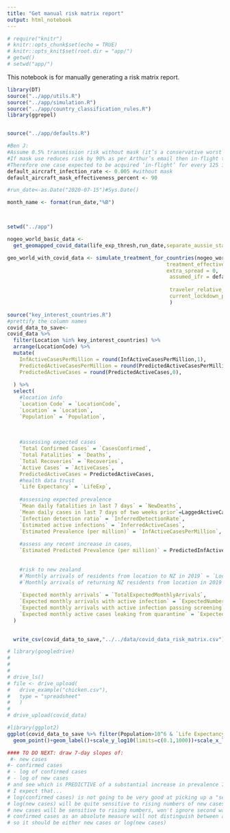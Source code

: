 ```yaml
---
title: "Get manual risk matrix report"
output: html_notebook
---
```


```r
# require("knitr")
# knitr::opts_chunk$set(echo = TRUE)
# knitr::opts_knit$set(root.dir = "app/")
# getwd()
# setwd("app/")
```

This notebook is for manually generating a risk matrix report.

```r

library(DT)
source("../app/utils.R")
source("../app/simulation.R")
source("../app/country_classification_rules.R")
library(ggrepel)


source("../app/defaults.R")

#Ben J:
#Assume 0.5% transmission risk without mask (it’s a conservative worst case rate)
#If mask use reduces risk by 90% as per Arthur’s email then in-flight transmission risk reduced to 0.05%
#Therefore one case expected to be acquired ‘in-flight’ for every 125 infectious cases carried
default_aircraft_infection_rate <- 0.005 #without mask
default_aircraft_mask_effectiveness_percent <- 90

#run_date<-as.Date("2020-07-15")#Sys.Date()

month_name <- format(run_date,"%B")



setwd("../app")

```


```r
nogeo_world_basic_data <- 
  get_geomapped_covid_data(life_exp_thresh,run_date,separate_aussie_states_and_hk = TRUE,include_geo_data = FALSE)
```


```r

geo_world_with_covid_data <- simulate_treatment_for_countries(nogeo_world_basic_data,
                                                    treatment_effectiveness = default_assumed_effectiveness,
                                                    extra_spread = 0,
                                                     assumed_ifr = default_assumed_ifr_percent/100,
                                                     
                                                     traveler_relative_prevalence=default_traveler_relative_prevalence,
                                                     current_lockdown_passenger_volume = default_current_lockdown_passenger_volume
                                                     )
```




```r
source("key_interest_countries.R")
#prettify the column names
covid_data_to_save<-
covid_data %>% 
  filter(Location %in% key_interest_countries) %>%
  arrange(LocationCode) %>%
  mutate(
    InfActiveCasesPerMillion = round(InfActiveCasesPerMillion,1),
    PredictedActiveCasesPerMillion = round(PredictedActiveCasesPerMillion,1),
    PredictedActiveCases = round(PredictedActiveCases,0),
    
  ) %>% 
  select(
    #location info
    `Location Code` = `LocationCode`,
    `Location` = `Location`,
    `Population` = `Population`,
    
    
    
    #assessing expected cases
    `Total Confirmed Cases` = `CasesConfirmed`,
    `Total Fatalities` = `Deaths`,
    `Total Recoveries` = `Recoveries`,
    `Active Cases` = `ActiveCases`,
    PredictedActiveCases = PredictedActiveCases,
    #health data trust
    `Life Expectancy` = `LifeExp`,
    
    #assessing expected prevalence
    `Mean daily fatalities in last 7 days` = `NewDeaths`,
    `Mean daily cases in last 7 days of two weeks prior`=LaggedActiveCases,
    `Infection detection ratio` = `InferredDetectionRate`,
    `Estimated active infections` = `InferredActiveCases`,
    `Estimated Prevalence (per million)` = `InfActiveCasesPerMillion`,
    
    #assess any recent increase in cases,
    `Estimated Predicted Prevalence (per million)` = PredictedInfActiveCasesPerMillion,
    
    
    #risk to new zealand
    #`Monthly arrivals of residents from location to NZ in 2019` = `LocationResidentMonthlyArrivals`,
    #`Monthly arrivals of returning NZ residents from location in 2019` = `NZResMonthlyArrivals`,
    
    `Expected monthly arrivals` = `TotalExpectedMonthlyArrivals`,
    `Expected monthly arrivals with active infection` = `ExpectedNumberOfCasesAll`,
    `Expected monthly arrivals with active infection passing screening` = `ExpectedNumberOfCasesEscapingOneScreen`,
    `Expected monthly active cases leaking from quarantine` = `ExpectedNumberOfCasesInCommunity`
  )
  

```



```r
  write_csv(covid_data_to_save,"../../data/covid_data_risk_matrix.csv")
```



```r
# library(googledrive)
# 
# 
# 
# drive_ls()
# file <- drive_upload(
#   drive_example("chicken.csv"),
#   type = "spreadsheet"
#   )
# 
# drive_upload(covid_data)
```


```r
#library(ggplot2)
ggplot(covid_data_to_save %>% filter(Population>10^6 & `Life Expectancy`>=70),aes(x=`Estimated Prevalence (per million)`,y=slope_7days,label=Location))+
  geom_point()+geom_label()+scale_y_log10(limits=c(0.1,1000))+scale_x_log10()

#### TO DO NEXT: draw 7-day slopes of:
 #- new cases
#- confirmed cases
# - log of confirmed cases
# - log of new cases
# and see which is PREDICTIVE of a substantial increase in prevalence 7 days later
# I expect that...
# log(confirmed cases) is not going to be very good at picking up a "second wave" because the new cases are a smaller proportion of all cases
# log(new cases) will be quite sensitive to rising numbers of new cases, won't ignore second waves, and will be more sensitive to small numbers (possible emerging pandemic)
# new cases will be sensitive to rising numbers, won't ignore second waves, but will focus on larger trends. This might be better?
# confirmed cases as an absolute measure will not distinguish between a larger country with steady numbers of new cases and a small country with rising cases.
# so it should be either new cases or log(new cases)
```


  
  
  
  
  
